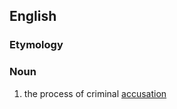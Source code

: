 ==English==

===Etymology===
{{suffix|accriminate|ion}}

===Noun===
{{en-noun}}
# {{obsolete|legal}} the process of criminal [[accusation]]